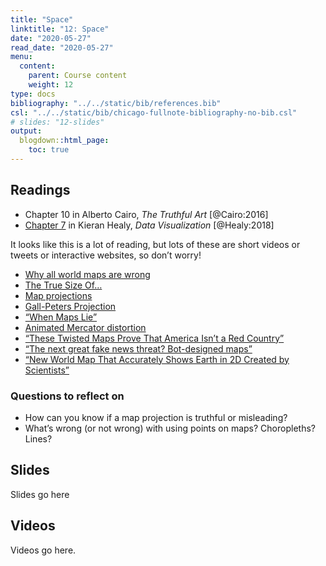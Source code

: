 ```yaml
---
title: "Space"
linktitle: "12: Space"
date: "2020-05-27"
read_date: "2020-05-27"
menu:
  content:
    parent: Course content
    weight: 12
type: docs
bibliography: "../../static/bib/references.bib"
csl: "../../static/bib/chicago-fullnote-bibliography-no-bib.csl"
# slides: "12-slides"
output:
  blogdown::html_page:
    toc: true
---
```


## Readings

- <i class="fas fa-book"></i> Chapter 10 in Alberto Cairo, *The Truthful Art* [@Cairo:2016]
- <i class="fas fa-book"></i> [Chapter 7](http://socviz.co/maps.html) in Kieran Healy, *Data Visualization* [@Healy:2018]

It looks like this is a lot of reading, but lots of these are short videos or tweets or interactive websites, so don't worry!

- <i class="fab fa-youtube"></i> [Why all world maps are wrong](https://www.youtube.com/watch?v=kIID5FDi2JQ)
- <i class="fas fa-external-link-square-alt"></i> [The True Size Of…](https://thetruesize.com)
- <i class="fas fa-external-link-square-alt"></i> [Map projections](https://xkcd.com/977/)
- <i class="fab fa-youtube"></i> [Gall-Peters Projection](https://www.youtube.com/watch?v=vVX-PrBRtTY)
- <i class="fas fa-external-link-square-alt"></i> ["When Maps Lie"](https://www.citylab.com/design/2015/06/when-maps-lie/396761/)
- <i class="fas fa-external-link-square-alt"></i> [Animated Mercator distortion](https://twitter.com/neilrkaye/status/1050740679008296967)
- <i class="fas fa-external-link-square-alt"></i> ["These Twisted Maps Prove That America Isn't a Red Country"](https://newrepublic.com/article/115550/cartograms-are-important-inforgraphic-tool)
- <i class="fas fa-external-link-square-alt"></i> ["The next great fake news threat? Bot-designed maps"](https://www.fastcompany.com/90230916/the-next-great-fake-news-threat-bot-designed-maps)
- <i class="fas fa-external-link-square-alt"></i> ["New World Map That Accurately Shows Earth in 2D Created by Scientists"](https://www.newsweek.com/equal-earth-map-continents-accurate-2d-1102404)

### Questions to reflect on

- How can you know if a map projection is truthful or misleading?
- What's wrong (or not wrong) with using points on maps? Choropleths? Lines?


## Slides

Slides go here


## Videos

Videos go here.
